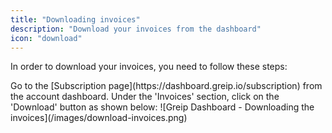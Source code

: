 ```yaml
---
title: "Downloading invoices"
description: "Download your invoices from the dashboard"
icon: "download"
---
```


In order to download your invoices, you need to follow these steps:

<Steps>
  <Step title="First Step">
    Go to the [Subscription page](https://dashboard.greip.io/subscription) from
    the account dashboard.
  </Step>
  <Step title="Second Step">
    Under the 'Invoices' section, click on the 'Download' button as shown below:
    <Frame caption="Greip Dashboard - Downloading the invoices">
      ![Greip Dashboard - Downloading the
      invoices](/images/download-invoices.png)
    </Frame>
  </Step>
</Steps>
